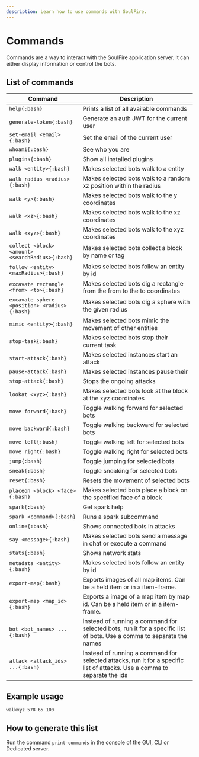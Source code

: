 ```yaml
---
description: Learn how to use commands with SoulFire.
---
```


# Commands

Commands are a way to interact with the SoulFire application server.
It can either display information or control the bots.

## List of commands

| Command                                          | Description                                                                                                               |
|--------------------------------------------------|---------------------------------------------------------------------------------------------------------------------------|
| `help{:bash}`                                    | Prints a list of all available commands                                                                                   |
| `generate-token{:bash}`                          | Generate an auth JWT for the current user                                                                                 |
| `set-email <email>{:bash}`                       | Set the email of the current user                                                                                         |
| `whoami{:bash}`                                  | See who you are                                                                                                           |
| `plugins{:bash}`                                 | Show all installed plugins                                                                                                |
| `walk <entity>{:bash}`                           | Makes selected bots walk to a entity                                                                                      |
| `walk radius <radius>{:bash}`                    | Makes selected bots walk to a random xz position within the radius                                                        |
| `walk <y>{:bash}`                                | Makes selected bots walk to the y coordinates                                                                             |
| `walk <xz>{:bash}`                               | Makes selected bots walk to the xz coordinates                                                                            |
| `walk <xyz>{:bash}`                              | Makes selected bots walk to the xyz coordinates                                                                           |
| `collect <block> <amount> <searchRadius>{:bash}` | Makes selected bots collect a block by name or tag                                                                        |
| `follow <entity> <maxRadius>{:bash}`             | Makes selected bots follow an entity by id                                                                                |
| `excavate rectangle <from> <to>{:bash}`          | Makes selected bots dig a rectangle from the from to the to coordinates                                                   |
| `excavate sphere <position> <radius>{:bash}`     | Makes selected bots dig a sphere with the given radius                                                                    |
| `mimic <entity>{:bash}`                          | Makes selected bots mimic the movement of other entities                                                                  |
| `stop-task{:bash}`                               | Makes selected bots stop their current task                                                                               |
| `start-attack{:bash}`                            | Makes selected instances start an attack                                                                                  |
| `pause-attack{:bash}`                            | Makes selected instances pause their                                                                                      |
| `stop-attack{:bash}`                             | Stops the ongoing attacks                                                                                                 |
| `lookat <xyz>{:bash}`                            | Makes selected bots look at the block at the xyz coordinates                                                              |
| `move forward{:bash}`                            | Toggle walking forward for selected bots                                                                                  |
| `move backward{:bash}`                           | Toggle walking backward for selected bots                                                                                 |
| `move left{:bash}`                               | Toggle walking left for selected bots                                                                                     |
| `move right{:bash}`                              | Toggle walking right for selected bots                                                                                    |
| `jump{:bash}`                                    | Toggle jumping for selected bots                                                                                          |
| `sneak{:bash}`                                   | Toggle sneaking for selected bots                                                                                         |
| `reset{:bash}`                                   | Resets the movement of selected bots                                                                                      |
| `placeon <block> <face>{:bash}`                  | Makes selected bots place a block on the specified face of a block                                                        |
| `spark{:bash}`                                   | Get spark help                                                                                                            |
| `spark <command>{:bash}`                         | Runs a spark subcommand                                                                                                   |
| `online{:bash}`                                  | Shows connected bots in attacks                                                                                           |
| `say <message>{:bash}`                           | Makes selected bots send a message in chat or execute a command                                                           |
| `stats{:bash}`                                   | Shows network stats                                                                                                       |
| `metadata <entity>{:bash}`                       | Makes selected bots follow an entity by id                                                                                |
| `export-map{:bash}`                              | Exports images of all map items. Can be a held item or in a item-frame.                                                   |
| `export-map <map_id>{:bash}`                     | Exports a image of a map item by map id. Can be a held item or in a item-frame.                                           |
| `bot <bot_names> ...{:bash}`                     | Instead of running a command for selected bots, run it for a specific list of bots. Use a comma to separate the names     |
| `attack <attack_ids> ...{:bash}`                 | Instead of running a command for selected attacks, run it for a specific list of attacks. Use a comma to separate the ids |

## Example usage

`walkxyz 578 65 100`

## How to generate this list

Run the command `print-commands` in the console of the GUI, CLI or Dedicated server.

